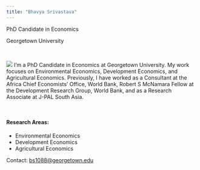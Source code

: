 ---
title: "Bhavya Srivastava"
---

PhD Candidate in Economics


Georgetown University

<br>
<p>
<img src="./profile_pic.jpg">
I'm a PhD Candidate in Economics at Georgetown University. My work focuses on Environmental Economics, Development Economics, and Agricultural Economics. Previously, I have worked as a Consultant at the Africa Chief Economists’ Office, World Bank, Robert S McNamara Fellow at the Development Research Group, World Bank, and as a Research Associate at J-PAL South Asia.
</img>
</p>

<br>

#### Research Areas:

* Environmental Economics
* Development Economics
* Agricultural Economics

Contact: [bs1088@georgetown.edu](bs1088@georgetown.edu)